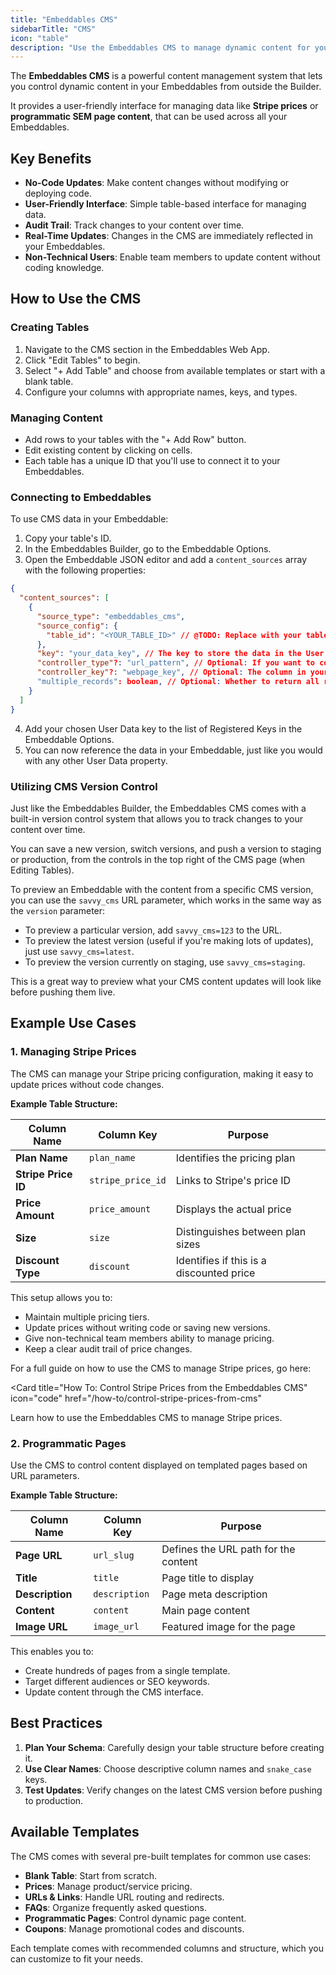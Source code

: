 ```yaml
---
title: "Embeddables CMS"
sidebarTitle: "CMS"
icon: "table"
description: "Use the Embeddables CMS to manage dynamic content for your Embeddables without code changes"
---
```


The **Embeddables CMS** is a powerful content management system that lets you control dynamic content in your Embeddables from outside the Builder.

It provides a user-friendly interface for managing data like **Stripe prices** or **programmatic SEM page content**, that can be used across all your Embeddables.

## Key Benefits

- **No-Code Updates**: Make content changes without modifying or deploying code.
- **User-Friendly Interface**: Simple table-based interface for managing data.
- **Audit Trail**: Track changes to your content over time.
- **Real-Time Updates**: Changes in the CMS are immediately reflected in your Embeddables.
- **Non-Technical Users**: Enable team members to update content without coding knowledge.

## How to Use the CMS

### Creating Tables

1. Navigate to the CMS section in the Embeddables Web App.
2. Click "Edit Tables" to begin.
3. Select "+ Add Table" and choose from available templates or start with a blank table.
4. Configure your columns with appropriate names, keys, and types.

### Managing Content

- Add rows to your tables with the "+ Add Row" button.
- Edit existing content by clicking on cells.
- Each table has a unique ID that you'll use to connect it to your Embeddables.

### Connecting to Embeddables

To use CMS data in your Embeddable:

1. Copy your table's ID.
2. In the Embeddables Builder, go to the Embeddable Options.
3. Open the Embeddable JSON editor and add a `content_sources` array with the following properties:

```json
{
  "content_sources": [
    {
      "source_type": "embeddables_cms",
      "source_config": {
        "table_id": "<YOUR_TABLE_ID>" // @TODO: Replace with your table's ID
      },
      "key": "your_data_key", // The key to store the data in the User Data
      "controller_type"?: "url_pattern", // Optional: If you want to control the data shown based on the URL, set this to "url_pattern"
      "controller_key"?: "webpage_key", // Optional: The column in your table that contains the regex pattern to match against the current URL
      "multiple_records": boolean, // Optional: Whether to return all records that match the controller pattern (if no controller pattern then just return all records), or a single record
    }
  ]
}
```

4. Add your chosen User Data key to the list of Registered Keys in the Embeddable Options.
5. You can now reference the data in your Embeddable, just like you would with any other User Data property.

### Utilizing CMS Version Control

Just like the Embeddables Builder, the Embeddables CMS comes with a built-in version control system that allows you to track changes to your content over time.

You can save a new version, switch versions, and push a version to staging or production, from the controls in the top right of the CMS page (when Editing Tables).

To preview an Embeddable with the content from a specific CMS version, you can use the `savvy_cms` URL parameter, which works in the same way as the `version` parameter:

- To preview a particular version, add `savvy_cms=123` to the URL.
- To preview the latest version (useful if you're making lots of updates), just use `savvy_cms=latest`.
- To preview the version currently on staging, use `savvy_cms=staging`.

<Tip>
  This is a great way to preview what your CMS content updates will look like before pushing them live.
</Tip>

## Example Use Cases

### 1. Managing Stripe Prices

The CMS can manage your Stripe pricing configuration, making it easy to update prices without code changes.

**Example Table Structure:**

| Column Name        | Column Key        | Purpose                                   |
|--------------------|-------------------|-------------------------------------------|
| **Plan Name**      | `plan_name`       | Identifies the pricing plan               |
| **Stripe Price ID**| `stripe_price_id` | Links to Stripe's price ID                |
| **Price Amount**   | `price_amount`    | Displays the actual price                 |
| **Size**           | `size`            | Distinguishes between plan sizes          |
| **Discount Type**  | `discount`        | Identifies if this is a discounted price  |

This setup allows you to:
- Maintain multiple pricing tiers.
- Update prices without writing code or saving new versions.
- Give non-technical team members ability to manage pricing.
- Keep a clear audit trail of price changes.

For a full guide on how to use the CMS to manage Stripe prices, go here:

<Card
  title="How To: Control Stripe Prices from the Embeddables CMS"
  icon="code"
  href="/how-to/control-stripe-prices-from-cms"
>
  Learn how to use the Embeddables CMS to manage Stripe prices.
</Card>

### 2. Programmatic Pages

Use the CMS to control content displayed on templated pages based on URL parameters.

**Example Table Structure:**

| Column Name         | Column Key       | Purpose                                   |
|--------------------|-------------------|-------------------------------------------|
| **Page URL**       | `url_slug`        | Defines the URL path for the content      |
| **Title**          | `title`           | Page title to display                     |
| **Description**    | `description`     | Page meta description                     |
| **Content**        | `content`         | Main page content                         |
| **Image URL**      | `image_url`       | Featured image for the page               |

This enables you to:
- Create hundreds of pages from a single template.
- Target different audiences or SEO keywords.
- Update content through the CMS interface.

## Best Practices

1. **Plan Your Schema**: Carefully design your table structure before creating it.
2. **Use Clear Names**: Choose descriptive column names and `snake_case` keys.
4. **Test Updates**: Verify changes on the latest CMS version before pushing to production.

## Available Templates

The CMS comes with several pre-built templates for common use cases:

- **Blank Table**: Start from scratch.
- **Prices**: Manage product/service pricing.
- **URLs & Links**: Handle URL routing and redirects.
- **FAQs**: Organize frequently asked questions.
- **Programmatic Pages**: Control dynamic page content.
- **Coupons**: Manage promotional codes and discounts.

Each template comes with recommended columns and structure, which you can customize to fit your needs.
